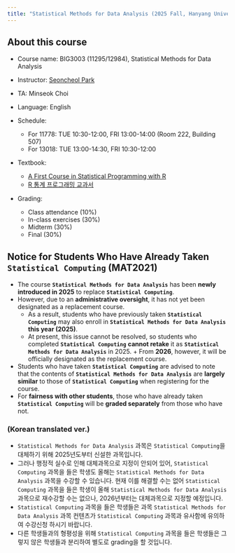 ```yaml
---
title: "Statistical Methods for Data Analysis (2025 Fall, Hanyang University)"
---
```


## About this course

-   Course name: BIG3003 (11295/12984), Statistical Methods for Data Analysis

-   Instructor: [Seoncheol Park](https://seoncheolpark.github.io)

-   TA: Minseok Choi

-   Language: English

-   Schedule: 
    -   For 11778: TUE 10:30-12:00, FRI 13:00-14:00 (Room 222, Building 507)
    -   For 13018: TUE 13:00-14:30, FRI 10:30-12:00

-   Textbook:

    -   [A First Course in Statistical Programming with R](https://product.kyobobook.co.kr/detail/S000003105779)
    -   [R 통계 프로그래밍 교과서](https://product.kyobobook.co.kr/detail/S000001892788)

-   Grading:

    -   Class attendance (10%)
    -   In-class exercises (30%)
    -   Midterm (30%)
    -   Final (30%)

## Notice for Students Who Have Already Taken `Statistical Computing` (MAT2021)

- The course **`Statistical Methods for Data Analysis`** has been **newly introduced in 2025** to replace **`Statistical Computing`**.  
- However, due to an **administrative oversight**, it has not yet been designated as a replacement course.  
  + As a result, students who have previously taken **`Statistical Computing`** may also enroll in **`Statistical Methods for Data Analysis`** **this year (2025)**.  
  + At present, this issue cannot be resolved, so students who completed **`Statistical Computing`** **cannot retake** it as **`Statistical Methods for Data Analysis`** in 2025.   + From **2026**, however, it will be officially designated as the replacement course.  
- Students who have taken **`Statistical Computing`** are advised to note that the contents of **`Statistical Methods for Data Analysis`** are **largely similar** to those of **`Statistical Computing`** when registering for the course.  
- For **fairness with other students**, those who have already taken **`Statistical Computing`** will be **graded separately** from those who have not.  


### (Korean translated ver.)

- `Statistical Methods for Data Analysis` 과목은 `Statistical Computing`을 대체하기 위해 2025년도부터 신설한 과목입니다.
- 그러나 행정적 실수로 인해 대체과목으로 지정이 안되어 있어, `Statistical Computing` 과목을 들은 학생도 올해는 `Statistical Methods for Data Analysis` 과목을 수강할 수 있습니다. 현재 이를 해결할 수는 없어 `Statistical Computing` 과목을 들은 학생이 올해 `Statistical Methods for Data Analysis` 과목으로 재수강할 수는 없으나, 2026년부터는 대체과목으로 지정할 예정입니다.
- `Statistical Computing` 과목을 들은 학생들은 과목 `Statistical Methods for Data Analysis` 과목 컨텐츠가 `Statistical Computing` 과목과 유사함에 유의하여 수강신청 하시기 바랍니다.
- 다른 학생들과의 형평성을 위해 `Statistical Computing` 과목을 들은 학생들은 그렇지 않은 학생들과 분리하여 별도로 grading을 할 것입니다.